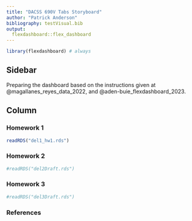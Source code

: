 ```yaml
---
title: "DACSS 690V Tabs Storyboard"
author: "Patrick Anderson"
bibliography: testVisual.bib
output: 
  flexdashboard::flex_dashboard
---
```


```r
library(flexdashboard) # always
```

## Sidebar {.sidebar}


Preparing the dashboard based on the instructions given at @magallanes_reyes_data_2022, and @aden-buie_flexdashboard_2023.

## Column {.tabset .tabset-fade}


### Homework 1

```r
readRDS("del1_hw1.rds")
```


### Homework 2

```r
#readRDS("del2Draft.rds")
```

### Homework 3

```r
#readRDS("del3Draft.rds")
```


### References 
